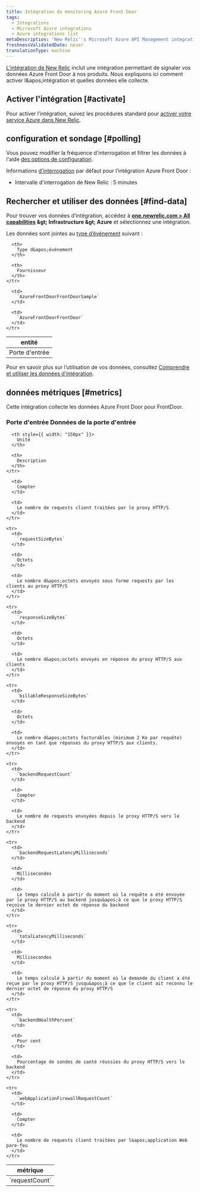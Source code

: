 ```yaml
---
title: Intégration du monitoring Azure Front Door
tags:
  - Integrations
  - Microsoft Azure integrations
  - Azure integrations list
metaDescription: 'New Relic''s Microsoft Azure API Management integration: how to install it, configure it, and understand the data it reports.'
freshnessValidatedDate: never
translationType: machine
---
```


[L’intégration de New Relic](/docs/infrastructure/introduction-infra-monitoring) inclut une intégration permettant de signaler vos données Azure Front Door à nos produits. Nous expliquons ici comment activer l&amp;apos;intégration et quelles données elle collecte.

## Activer l&apos;intégration [#activate]

Pour activer l’intégration, suivez les procédures standard pour [activer votre service Azure dans New Relic](/docs/infrastructure/microsoft-azure-integrations/getting-started/activate-azure-integrations).

## configuration et sondage [#polling]

Vous pouvez modifier la fréquence d&apos;interrogation et filtrer les données à l&apos;aide [des options de configuration](/docs/integrations/new-relic-integrations/getting-started/configure-polling-frequency-data-collection-cloud-integrations).

Informations [d’interrogation](/docs/infrastructure/microsoft-azure-integrations/getting-started/azure-integration-polling) par défaut pour l’intégration Azure Front Door :

* Intervalle d&apos;interrogation de New Relic : 5 minutes

## Rechercher et utiliser des données [#find-data]

Pour trouver vos données d’intégration, accédez à <DNT>**[one.newrelic.com &gt; All capabilities](https://one.newrelic.com/all-capabilities) &amp;gt; Infrastructure &amp;gt; Azure**</DNT> et sélectionnez une intégration.

Les données sont jointes au [type d’événement](/docs/data-apis/understand-data/new-relic-data-types/#event-data) suivant :

<table>
  <thead>
    <tr>
      <th>
        entité
      </th>

      <th>
        Type d&apos;événement
      </th>

      <th>
        Fournisseur
      </th>
    </tr>
  </thead>

  <tbody>
    <tr>
      <td>
        Porte d&apos;entrée
      </td>

      <td>
        `AzureFrontDoorFrontDoorSample`
      </td>

      <td>
        `AzureFrontDoorFrontDoor`
      </td>
    </tr>
  </tbody>
</table>

Pour en savoir plus sur l’utilisation de vos données, consultez [Comprendre et utiliser les données d’intégration](/docs/infrastructure/integrations/find-use-infrastructure-integration-data).

## données métriques [#metrics]

Cette intégration collecte les données Azure Front Door pour FrontDoor.

### Porte d&apos;entrée Données de la porte d&apos;entrée

<table>
  <thead>
    <tr>
      <th style={{ width: "275px" }}>
        métrique
      </th>

      <th style={{ width: "150px" }}>
        Unité
      </th>

      <th>
        Description
      </th>
    </tr>
  </thead>

  <tbody>
    <tr>
      <td>
        `requestCount`
      </td>

      <td>
        Compter
      </td>

      <td>
        Le nombre de requests client traitées par le proxy HTTP/S
      </td>
    </tr>

    <tr>
      <td>
        `requestSizeBytes`
      </td>

      <td>
        Octets
      </td>

      <td>
        Le nombre d&apos;octets envoyés sous forme requests par les clients au proxy HTTP/S
      </td>
    </tr>

    <tr>
      <td>
        `responseSizeBytes`
      </td>

      <td>
        Octets
      </td>

      <td>
        Le nombre d&apos;octets envoyés en réponse du proxy HTTP/S aux clients
      </td>
    </tr>

    <tr>
      <td>
        `billableResponseSizeBytes`
      </td>

      <td>
        Octets
      </td>

      <td>
        Le nombre d&apos;octets facturables (minimum 2 Ko par requête) envoyés en tant que réponses du proxy HTTP/S aux clients.
      </td>
    </tr>

    <tr>
      <td>
        `backendRequestCount`
      </td>

      <td>
        Compter
      </td>

      <td>
        Le nombre de requests envoyées depuis le proxy HTTP/S vers le backend
      </td>
    </tr>

    <tr>
      <td>
        `backendRequestLatencyMilliseconds`
      </td>

      <td>
        Millisecondes
      </td>

      <td>
        Le temps calculé à partir du moment où la requête a été envoyée par le proxy HTTP/S au backend jusqu&apos;à ce que le proxy HTTP/S reçoive le dernier octet de réponse du backend
      </td>
    </tr>

    <tr>
      <td>
        `totalLatencyMilliseconds`
      </td>

      <td>
        Millisecondes
      </td>

      <td>
        Le temps calculé à partir du moment où la demande du client a été reçue par le proxy HTTP/S jusqu&apos;à ce que le client ait reconnu le dernier octet de réponse du proxy HTTP/S
      </td>
    </tr>

    <tr>
      <td>
        `backendHealthPercent`
      </td>

      <td>
        Pour cent
      </td>

      <td>
        Pourcentage de sondes de santé réussies du proxy HTTP/S vers le backend
      </td>
    </tr>

    <tr>
      <td>
        `webApplicationFirewallRequestCount`
      </td>

      <td>
        Compter
      </td>

      <td>
        Le nombre de requests client traitées par l&apos;application Web pare-feu
      </td>
    </tr>
  </tbody>
</table>